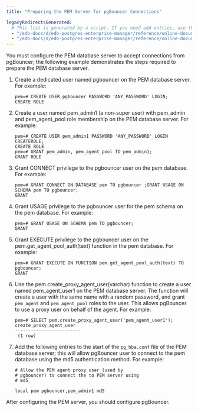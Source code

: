 ```yaml
---
title: "Preparing the PEM Server for pgBouncer Connections"

legacyRedirectsGenerated:
  # This list is generated by a script. If you need add entries, use the `legacyRedirects` key.
  - "/edb-docs/d/edb-postgres-enterprise-manager/reference/online-documentation/8.0/pem_pgbouncer_preparing_dbserver.html"
  - "/edb-docs/d/edb-postgres-enterprise-manager/reference/online-documentation/latest/pem_pgbouncer_preparing_dbserver.html"
---
```


<div id="pem_pgbouncer_preparing_dbserver" class="registered_link"></div>

You must configure the PEM database server to accept connections from pgBouncer; the following example demonstrates the steps required to prepare the PEM database server.

1.  Create a dedicated user named pgbouncer on the PEM database server. For example:

    ```
    pem=# CREATE USER pgbouncer PASSWORD 'ANY_PASSWORD' LOGIN;
    CREATE ROLE
    ```

2.  Create a user named pem_admin1 (a non-super user) with pem_admin and pem_agent_pool role membership on the PEM database server. For example:

    ```
    pem=# CREATE USER pem_admin1 PASSWORD 'ANY_PASSWORD' LOGIN CREATEROLE;
    CREATE ROLE
    pem=# GRANT pem_admin, pem_agent_pool TO pem_admin1;
    GRANT ROLE
    ```

3.  Grant CONNECT privilege to the pgbouncer user on the pem database. For example:

    ```
    pem=# GRANT CONNECT ON DATABASE pem TO pgbouncer ;GRANT USAGE ON SCHEMA pem TO pgbouncer;
    GRANT
    ```

4.  Grant USAGE privilege to the pgbouncer user for the pem schema on the pem database. For example:

    ```
    pem=# GRANT USAGE ON SCHEMA pem TO pgbouncer;
    GRANT
    ```

5.  Grant EXECUTE privilege to the pgbouncer user on the pem.get_agent_pool_auth(text) function in the pem database. For example:

    ```
    pem=# GRANT EXECUTE ON FUNCTION pem.get_agent_pool_auth(text) TO pgbouncer;
    GRANT
    ```

6.  Use the pem.create_proxy_agent_user(varchar) function to create a user named pem_agent_user1 on the PEM database server. The function will create a user with the same name with a random password, and grant `pem_agent` and `pem_agent_pool` roles to the user. This allows pgBouncer to use a proxy user on behalf of the agent. For example:

    ```
    pem=# SELECT pem.create_proxy_agent_user('pem_agent_user1');
    create_proxy_agent_user
    -------------------------
     (1 row)
    ```

7.  Add the following entries to the start of the `pg_hba.conf` file of the PEM database server; this will allow pgBouncer user to connect to the pem database using the md5 authentication method. For example:

    ```
    # Allow the PEM agent proxy user (used by
    # pgbouncer) to connect the to PEM server using
    # md5

    local pem pgbouncer,pem_admin1 md5
    ```

After configuring the PEM server, you should configure pgBouncer.
